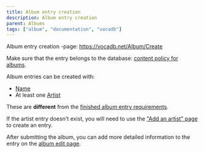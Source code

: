 ---
title: Album entry creation
description: Album entry creation
parent: Albums
tags: ["album", "documentation", "vocadb"]
---


<Navigation />

Album entry creation -page: https://vocadb.net/Album/Create

Make sure that the entry belongs to the database: [content policy for albums](/docs/other-guidelines/content-policy#albums).

Album entries can be created with:

- [Name](/docs/albums/album-entry-editing#tab-basic-info)
- At least one [Artist](/docs/albums/album-entry-editing#tab-artists)

These are **different** from the [finished album entry requirements](/docs/albums/album-entry-editing#finished-album-entry-requirements).

If the artist entry doesn't exist, you will need to use the ["Add an artist" page](https://vocadb.net/Artist/Create) to create an entry.

After submitting the album, you can add more detailed information to the entry on the [album edit page](/docs/albums/album-entry-editing).
